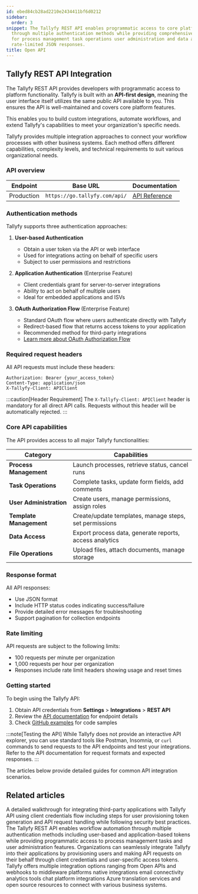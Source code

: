 ```yaml
---
id: ebed84cb28ad2210e2434411bf6d0212
sidebar:
  order: 3
snippet: The Tallyfy REST API enables programmatic access to core platform features
  through multiple authentication methods while providing comprehensive capabilities
  for process management task operations user administration and data access with
  rate-limited JSON responses.
title: Open API
---
```


## Tallyfy REST API Integration

The Tallyfy REST API provides developers with programmatic access to platform functionality. Tallyfy is built with an **API-first design**, meaning the user interface itself utilizes the same public API available to you. This ensures the API is well-maintained and covers core platform features.

This enables you to build custom integrations, automate workflows, and extend Tallyfy's capabilities to meet your organization's specific needs.

Tallyfy provides multiple integration approaches to connect your workflow processes with other business systems. Each method offers different capabilities, complexity levels, and technical requirements to suit various organizational needs.

### API overview

| Endpoint | Base URL | Documentation |
|----------|----------|---------------|
| Production | `https://go.tallyfy.com/api/` | [API Reference](https://go.tallyfy.com/api/) |

### Authentication methods

Tallyfy supports three authentication approaches:

1. **User-based Authentication**
   - Obtain a user token via the API or web interface
   - Used for integrations acting on behalf of specific users
   - Subject to user permissions and restrictions

2. **Application Authentication** (Enterprise Feature)
   - Client credentials grant for server-to-server integrations
   - Ability to act on behalf of multiple users
   - Ideal for embedded applications and ISVs

3. **OAuth Authorization Flow** (Enterprise Feature)
   - Standard OAuth flow where users authenticate directly with Tallyfy
   - Redirect-based flow that returns access tokens to your application
   - Recommended method for third-party integrations
   - [Learn more about OAuth Authorization Flow](/products/pro/integrations/open-api/oauth-authorization-flow/)

### Required request headers

All API requests must include these headers:

```
Authorization: Bearer {your_access_token}
Content-Type: application/json
X-Tallyfy-Client: APIClient
```

:::caution[Header Requirement]
The `X-Tallyfy-Client: APIClient` header is mandatory for all direct API calls. Requests without this header will be automatically rejected.
:::

### Core API capabilities

The API provides access to all major Tallyfy functionalities:

| Category | Capabilities |
|----------|--------------|
| **Process Management** | Launch processes, retrieve status, cancel runs |
| **Task Operations** | Complete tasks, update form fields, add comments |
| **User Administration** | Create users, manage permissions, assign roles |
| **Template Management** | Create/update templates, manage steps, set permissions |
| **Data Access** | Export process data, generate reports, access analytics |
| **File Operations** | Upload files, attach documents, manage storage |

### Response format

All API responses:
- Use JSON format
- Include HTTP status codes indicating success/failure
- Provide detailed error messages for troubleshooting
- Support pagination for collection endpoints

### Rate limiting

API requests are subject to the following limits:

- 100 requests per minute per organization
- 1,000 requests per hour per organization
- Responses include rate limit headers showing usage and reset times

### Getting started

To begin using the Tallyfy API:

1. Obtain API credentials from **Settings** > **Integrations** > **REST API**
2. Review the [API documentation](https://go.tallyfy.com/api/) for endpoint details
3. Check [GitHub examples](https://github.com/tallyfy/api-support/) for code samples

:::note[Testing the API]
While Tallyfy does not provide an interactive API explorer, you can use standard tools like Postman, Insomnia, or `curl` commands to send requests to the API endpoints and test your integrations. Refer to the API documentation for request formats and expected responses.
:::

The articles below provide detailed guides for common API integration scenarios.


<PageTree />


## Related articles
<CardGrid>
<LinkTitleCard header="<b>Open Api > API usage as a third-party application instead of a user</b>" href="/products/pro/integrations/open-api/access-api-as-a-third-party-application-instead-of-a-user/" > A detailed walkthrough for integrating third-party applications with Tallyfy API using client credentials flow including steps for user provisioning token generation and API request handling while following security best practices. </LinkTitleCard>
<LinkTitleCard header="<b>Open Api > Integrate with Tallyfy using the API</b>" href="/products/pro/integrations/open-api/how-to-integrate-with-tallyfy-using-api/" > The Tallyfy REST API enables workflow automation through multiple authentication methods including user-based and application-based tokens while providing programmatic access to process management tasks and user administration features. </LinkTitleCard>
<LinkTitleCard header="<b>Open Api > API usage as a third-party application instead of a user</b>" href="/products/pro/integrations/open-api/access-api-as-a-third-party-application-instead-of-a-user/" > Organizations can seamlessly integrate Tallyfy into their applications by provisioning users and making API requests on their behalf through client credentials and user-specific access tokens. </LinkTitleCard>
<LinkTitleCard header="<b>Pro > Integrations</b>" href="/products/pro/integrations/" > Tallyfy offers multiple integration options ranging from Open APIs and webhooks to middleware platforms native integrations email connectivity analytics tools chat platform integrations Azure translation services and open source resources to connect with various business systems. </LinkTitleCard>
</CardGrid>